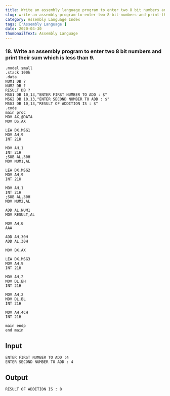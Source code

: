 ---
title: Write an assembly language program to enter two 8 bit numbers and print their sum which is less than 9.
slug: write-an-assembly-program-to-enter-two-8-bit-numbers-and-print-their-sum-which-is-less-than-9
category: Assembly Language Index
tags: ['Assembly Language']
date: 2020-04-30
thumbnailText: Assembly Language
---
### 18. Write an assembly program to enter two 8 bit numbers and print their sum which is less than 9.
```
.model small
.stack 100h
.data
NUM1 DB ?
NUM2 DB ?
RESULT DB ?
MSG1 DB 10,13,"ENTER FIRST NUMBER TO ADD : $"
MSG2 DB 10,13,"ENTER SECOND NUMBER TO ADD : $"
MSG3 DB 10,13,"RESULT OF ADDITION IS : $"
.code
main proc
MOV AX,@DATA
MOV DS,AX

LEA DX,MSG1
MOV AH,9
INT 21H

MOV AH,1
INT 21H
;SUB AL,30H
MOV NUM1,AL

LEA DX,MSG2
MOV AH,9
INT 21H

MOV AH,1
INT 21H
;SUB AL,30H
MOV NUM2,AL

ADD AL,NUM1
MOV RESULT,AL

MOV AH,0
AAA

ADD AH,30H
ADD AL,30H

MOV BX,AX

LEA DX,MSG3
MOV AH,9
INT 21H

MOV AH,2
MOV DL,BH
INT 21H

MOV AH,2
MOV DL,BL
INT 21H

MOV AH,4CH
INT 21H

main endp
end main
```

## Input
```
ENTER FIRST NUMBER TO ADD :4
ENTER SECOND NUMBER TO ADD : 4
```
## Output
```
RESULT OF ADDITION IS : 8
```